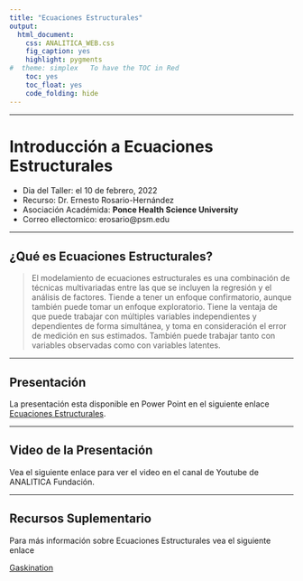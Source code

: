 ```yaml
---
title: "Ecuaciones Estructurales"
output:
  html_document:
    css: ANALITICA_WEB.css
    fig_caption: yes
    highlight: pygments
#  theme: simplex   To have the TOC in Red
    toc: yes
    toc_float: yes
    code_folding: hide
---
```


***

# Introducción a Ecuaciones Estructurales

- Dia del Taller: el 10 de febrero, 2022
- Recurso: Dr. Ernesto Rosario-Hernández
- Asociación Académida: **Ponce Health Science University**
- Correo ellectornico: erosario@psm.edu





***

## ¿Qué es Ecuaciones Estructurales?

 > El modelamiento de ecuaciones estructurales es una combinación de técnicas multivariadas entre las que se incluyen la regresión y el análisis de factores. Tiende a tener un enfoque confirmatorio, aunque también puede tomar un enfoque exploratorio. Tiene la ventaja de que puede trabajar con múltiples variables independientes y dependientes de forma simultánea, y toma en consideración el error de medición en sus estimados. También puede trabajar tanto con variables observadas como con variables latentes.


***

## Presentación 

La presentación esta disponible en Power Point en el siguiente enlace [Ecuaciones Estructurales](Presentaciones/Introduccion_SEM_Ernesto_Rosario.pptx).

***

## Video de la Presentación

Vea el siguiente enlace para ver el video en el canal de Youtube de ANALITICA Fundación. 


***

## Recursos Suplementario

Para más información sobre Ecuaciones Estructurales vea el siguiente enlace

[Gaskination](http://statwiki.gaskination.com/index.php?title=Main_Page)
